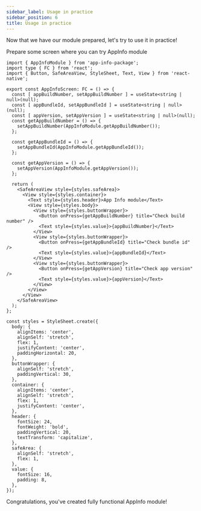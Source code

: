 ```yaml
---
sidebar_label: Usage in practice
sidebar_position: 6
title: Usage in practice
---
```



Now that we have our module prepared, let's try to use it in practice!

Prepare some screen where you can try AppInfo module

```tsx title="AppInfoScreen.tsx"
import { AppInfoModule } from 'app-info-package';
import type { FC } from 'react';
import { Button, SafeAreaView, StyleSheet, Text, View } from 'react-native';

export const AppInfoScreen: FC = () => {
  const [ appBuildNumber, setAppBuildNumber ] = useState<string | null>(null);
  const [ appBundleId, setAppBundleId ] = useState<string | null>(null);
  const [ appVersion, setAppVersion ] = useState<string | null>(null);
  const getAppBuildNumber = () => {
    setAppBuildNumber(AppInfoModule.getAppBuildNumber());
  };

  const getAppBundleId = () => {
    setAppBundleId(AppInfoModule.getAppBundleId());
  };

  const getAppVersion = () => {
    setAppVersion(AppInfoModule.getAppVersion());
  };

  return (
    <SafeAreaView style={styles.safeArea}>
      <View style={styles.container}>
        <Text style={styles.header}>App Info module</Text>
        <View style={styles.body}>
          <View style={styles.buttonWrapper}>
            <Button onPress={getAppBuildNumber} title="Check build number" />
            <Text style={styles.value}>{appBuildNumber}</Text>
          </View>
          <View style={styles.buttonWrapper}>
            <Button onPress={getAppBundleId} title="Check bundle id" />
            <Text style={styles.value}>{appBundleId}</Text>
          </View>
          <View style={styles.buttonWrapper}>
            <Button onPress={getAppVersion} title="Check app version" />
            <Text style={styles.value}>{appVersion}</Text>
          </View>
        </View>
      </View>
    </SafeAreaView>
  );
};

const styles = StyleSheet.create({
  body: {
    alignItems: 'center',
    alignSelf: 'stretch',
    flex: 1,
    justifyContent: 'center',
    paddingHorizontal: 20,
  },
  buttonWrapper: {
    alignSelf: 'stretch',
    paddingVertical: 30,
  },
  container: {
    alignItems: 'center',
    alignSelf: 'stretch',
    flex: 1,
    justifyContent: 'center',
  },
  header: {
    fontSize: 24,
    fontWeight: 'bold',
    paddingVertical: 20,
    textTransform: 'capitalize',
  },
  safeArea: {
    alignSelf: 'stretch',
    flex: 1,
  },
  value: {
    fontSize: 16,
    padding: 8,
  },
});
```

<Result />

Congratulations, you've created fully functional AppInfo module!
